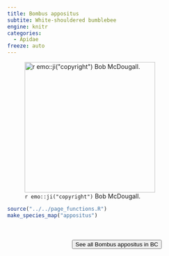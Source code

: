 ```yaml
---
title: Bombus appositus
subtite: White-shouldered bumblebee
engine: knitr
categories:
  - Apidae
freeze: auto
---
```

![`r emo::ji("copyright")` Bob McDougall.](https://inaturalist-open-data.s3.amazonaws.com/photos/223410239/large.jpeg){height=300}





```r
source("../../page_functions.R")
make_species_map("appositus")
```
<br><br>
<center>


<a href="https://inaturalist.ca/observations?place_id=7085&subview=map&taxon_id=320050"><button type="button" class="btn btn-secondary">See all Bombus appositus in BC <i class="fa-solid fa-arrow-up-right-from-square"></i> </button></a>
</center>
